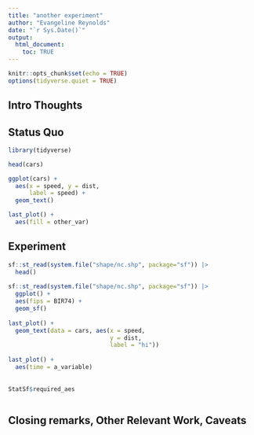 ```yaml
---
title: "another experiment"
author: "Evangeline Reynolds"
date: "`r Sys.Date()`"
output: 
  html_document:
    toc: TRUE
---
```


```r
knitr::opts_chunk$set(echo = TRUE)
options(tidyverse.quiet = TRUE)
```




## Intro Thoughts


## Status Quo

```r
library(tidyverse)

head(cars)

ggplot(cars) + 
  aes(x = speed, y = dist, 
      label = speed) + 
  geom_text()

last_plot() + 
  aes(fill = other_var)
```

## Experiment

```r
sf::st_read(system.file("shape/nc.shp", package="sf")) |> 
  head()
  
sf::st_read(system.file("shape/nc.shp", package="sf")) |>
  ggplot() + 
  aes(fips = BIR74) +
  geom_sf() 
    
last_plot() +
  geom_text(data = cars, aes(x = speed, 
                             y = dist, 
                             label = "hi"))
  
last_plot() + 
  aes(time = a_variable)
  
  
StatSf$required_aes



```



## Closing remarks, Other Relevant Work, Caveats
